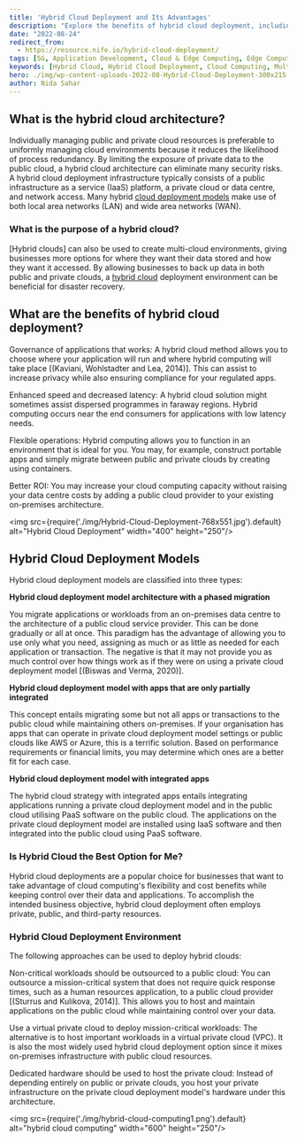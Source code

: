 ```yaml
---
title: 'Hybrid Cloud Deployment and Its Advantages'
description: "Explore the benefits of hybrid cloud deployment, including enhanced flexibility, improved ROI, and better disaster recovery options. Understand different hybrid cloud models and find out if it's the right choice for your business."
date: "2022-08-24"
redirect_from: 
  - https://resource.nife.io/hybrid-cloud-deployment/
tags: [5G, Application Development, Cloud & Edge Computing, Edge Computing, Hybrid Cloud, Hybrid Cloud Solutions, Nife]
keywords: [Hybrid Cloud, Hybrid Cloud Deployment, Cloud Computing, Multi-Cloud, Disaster Recovery, Cloud Migration, Public Cloud, Private Cloud, ROI, Latency Reduction]
hero: ./img/wp-content-uploads-2022-08-Hybrid-Cloud-Deployment-300x215.jpg
author: Nida Sahar
---
```


## What is the hybrid cloud architecture?

Individually managing public and private cloud resources is preferable to uniformly managing cloud environments because it reduces the likelihood of process redundancy. By limiting the exposure of private data to the public cloud, a hybrid cloud architecture can eliminate many security risks. A hybrid cloud deployment infrastructure typically consists of a public infrastructure as a service (IaaS) platform, a private cloud or data centre, and network access. Many hybrid [cloud deployment models](/blog/cloud-deployment-models-cloud-computing-platforms/) make use of both local area networks (LAN) and wide area networks (WAN).

### What is the purpose of a hybrid cloud?

[Hybrid clouds] can also be used to create multi-cloud environments, giving businesses more options for where they want their data stored and how they want it accessed. By allowing businesses to back up data in both public and private clouds, a [hybrid cloud](/blog/why-hybrid-cloud-an-overview-of-the-top-benefits-of-hybrid/) deployment environment can be beneficial for disaster recovery.

## What are the benefits of hybrid cloud deployment?

Governance of applications that works: A hybrid cloud method allows you to choose where your application will run and where hybrid computing will take place [(Kaviani, Wohlstadter and Lea, 2014)]. This can assist to increase privacy while also ensuring compliance for your regulated apps.

Enhanced speed and decreased latency: A hybrid cloud solution might sometimes assist dispersed programmes in faraway regions. Hybrid computing occurs near the end consumers for applications with low latency needs.

Flexible operations: Hybrid computing allows you to function in an environment that is ideal for you. You may, for example, construct portable apps and simply migrate between public and private clouds by creating using containers.

Better ROI: You may increase your cloud computing capacity without raising your data centre costs by adding a public cloud provider to your existing on-premises architecture.

<img src={require('./img/Hybrid-Cloud-Deployment-768x551.jpg').default} alt="Hybrid Cloud Deployment" width="400" height="250"/>
<br/>


 
## Hybrid Cloud Deployment Models

Hybrid cloud deployment models are classified into three types:

**Hybrid cloud deployment model architecture with a phased migration**

You migrate applications or workloads from an on-premises data centre to the architecture of a public cloud service provider. This can be done gradually or all at once. This paradigm has the advantage of allowing you to use only what you need, assigning as much or as little as needed for each application or transaction. The negative is that it may not provide you as much control over how things work as if they were on using a private cloud deployment model [(Biswas and Verma, 2020)].

**Hybrid cloud deployment model with apps that are only partially integrated**

This concept entails migrating some but not all apps or transactions to the public cloud while maintaining others on-premises. If your organisation has apps that can operate in private cloud deployment model settings or public clouds like AWS or Azure, this is a terrific solution. Based on performance requirements or financial limits, you may determine which ones are a better fit for each case.

**Hybrid cloud deployment model with integrated apps**

The hybrid cloud strategy with integrated apps entails integrating applications running a private cloud deployment model and in the public cloud utilising PaaS software on the public cloud. The applications on the private cloud deployment model are installed using IaaS software and then integrated into the public cloud using PaaS software.

### Is Hybrid Cloud the Best Option for Me?

Hybrid cloud deployments are a popular choice for businesses that want to take advantage of cloud computing's flexibility and cost benefits while keeping control over their data and applications. To accomplish the intended business objective, hybrid cloud deployment often employs private, public, and third-party resources.

### Hybrid Cloud Deployment Environment

The following approaches can be used to deploy hybrid clouds:

Non-critical workloads should be outsourced to a public cloud: You can outsource a mission-critical system that does not require quick response times, such as a human resources application, to a public cloud provider [(Sturrus and Kulikova, 2014)]. This allows you to host and maintain applications on the public cloud while maintaining control over your data.

Use a virtual private cloud to deploy mission-critical workloads: The alternative is to host important workloads in a virtual private cloud (VPC). It is also the most widely used hybrid cloud deployment option since it mixes on-premises infrastructure with public cloud resources.

Dedicated hardware should be used to host the private cloud: Instead of depending entirely on public or private clouds, you host your private infrastructure on the private cloud deployment model's hardware under this architecture.



<img src={require('./img/hybrid-cloud-computing1.png').default} alt="hybrid cloud computing" width="600" height="250"/>
<br/>


 
